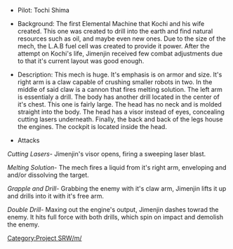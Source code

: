 *Pilot: Tochi Shima

*Background: The first Elemental Machine that Kochi and his wife created. This one was created to drill into the earth and find natural resources such as oil, and maybe even new ones. Due to the size of the mech, the L.A.B fuel cell was created to provide it power. After the attempt on Kochi's life, Jimenjin received few combat adjustments due to that it's current layout was good enough.

*Description: This mech is huge. It's emphasis is on armor and size. It's right arm is a claw capable of crushing smaller robots in two. In the middle of said claw is a cannon that fires melting solution. The left arm is essentialy a drill. The body has another drill located in the center of it's chest. This one is fairly large. The head has no neck and is molded straight into the body. The head has a visor instead of eyes, concealing cutting lasers underneath. Finally, the back and back of the legs house the engines. The cockpit is located inside the head.

*Attacks
''Cutting Lasers''- Jimenjin's visor opens, firing a sweeping laser blast.

''Melting Solution''- The mech fires a liquid from it's right arm, enveloping and and/or dissolving the target.

''Grapple and Drill''- Grabbing the enemy with it's claw arm, Jimenjin lifts it up and drills into it with it's free arm.

''Double Drill''- Maxing out the engine's output, Jimenjin dashes towrad the enemy. It hits full force with both drills, which spin on impact and demolish the enemy.

[[Category:Project SRW/m/]]